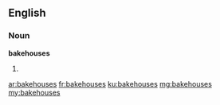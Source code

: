==English==

===Noun===
'''bakehouses'''

# {{plural of|bakehouse}}

[[ar:bakehouses]]
[[fr:bakehouses]]
[[ku:bakehouses]]
[[mg:bakehouses]]
[[my:bakehouses]]